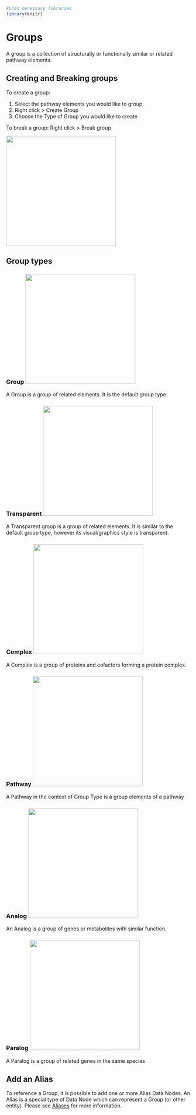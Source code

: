 
```r
#Load necessary libraries
library(knitr)
```

# Groups

A group is a collection of structurally or functionally similar or related pathway elements.

## Creating and Breaking groups 
To create a group: 

1. Select the pathway elements you would like to group
2. Right click > Create Group
3. Choose the Type of Group you would like to create

To break a group: Right click > Break group

![](images/gifs/create-break-complex.gif){width=300}


## Group types

### Group ![](images/figures/groups/group.PNG){width=300}
A Group is a group of related elements. It is the default group type. 

### Transparent ![](images/figures/groups/transparent.PNG){width=300}
A Transparent group is a group of related elements. It is similar to the default group type, however its visual/graphics style is transparent. 

### Complex ![](images/figures/groups/complex.PNG){width=300}
A Complex is a group of proteins and cofactors forming a protein complex. 

### Pathway ![](images/figures/groups/pathway.PNG){width=300}
A Pathway in the context of Group Type is a group elements of a pathway

### Analog ![](images/figures/groups/group.PNG){width=300}
An Analog is a group of genes or metabolites with similar function.

### Paralog ![](images/figures/groups/group.PNG){width=300}
A Paralog is a group of related genes in the same species
			
## Add an Alias 
To reference a Group, it is possible to add one or more Alias Data Nodes. An Alias is a special type of Data Node which can represent a Group (or other entity). Please see [Aliases](#aliases) for more information.  


